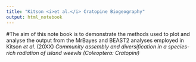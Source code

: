 ```yaml
---
title: "Kitson <i>et al.</i> Cratopine Biogeography"
output: html_notebook
---
```


#The aim of this note book is to demonstrate the methods used to plot and analyse the output from the MrBayes and BEAST2 analyses employed in Kitson *et al.* (20XX) *Community assembly and diversification in a species-rich radiation of island weevils (Coleoptera: Cratopini)*